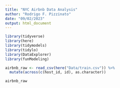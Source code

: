```yaml
---
title: "NYC Airbnb Data Analysis"
author: "Rodrigo F. Pizzinato"
date: "09/02/2023"
output: html_document
---
```


```r
library(tidyverse)
library(here)
library(tidymodels)
library(tidylo)
library(DataExplorer)
library(funModeling)
```

```r
airbnb_raw <- read_csv(here("Data/train.csv")) %>% 
  mutate(across(c(host_id, id), as.character))
```
```r
airbnb_raw 
```





